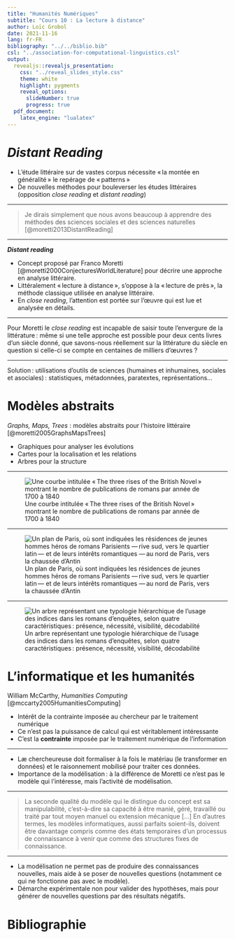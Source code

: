 ```yaml
---
title: "Humanités Numériques"
subtitle: "Cours 10 : La lecture à distance"
author: Loïc Grobol
date: 2021-11-16
lang: fr-FR
bibliography: "../../biblio.bib"
csl: "../association-for-computational-linguistics.csl"
output:
  revealjs::revealjs_presentation:
    css: "../reveal_slides_style.css"
    theme: white
    highlight: pygments
    reveal_options:
      slideNumber: true
      progress: true
  pdf_document:
    latex_engine: "lualatex"
---
```


[comment]: <> "LTeX: language=fr"

# *Distant Reading*

- L’étude littéraire sur de vastes corpus nécessite « la montée en généralité » le repérage de
  « patterns »
- De nouvelles méthodes pour bouleverser les études littéraires (opposition *close reading* et
  *distant reading*)

---

> Je dirais simplement que nous avons beaucoup à apprendre des méthodes des sciences sociales et des
> sciences naturelles [@moretti2013DistantReading]

---

_**Distant reading**_

- Concept proposé par Franco Moretti [@moretti2000ConjecturesWorldLiterature] pour décrire une
  approche en analyse littéraire.
- Littéralement « lecture à distance », s’oppose à la « lecture de près », la méthode classique
  utilisée en analyse littéraire.
- En *close reading*, l’attention est portée sur l’œuvre qui est lue et analysée en détails.

---

Pour Moretti le *close reading* est incapable de saisir toute l’envergure de la littérature : même
si une telle approche est possible pour deux cents livres d’un siècle donné, que savons-nous
réellement sur la littérature du siècle en question si celle-ci se compte en centaines de milliers
d’œuvres ?

---

Solution : utilisations d'outils de sciences (humaines et inhumaines, sociales et asociales) :
statistiques, métadonnées, paratextes, représentations…

# Modèles abstraits

*Graphs, Maps, Trees* : modèles abstraits pour l’histoire littéraire [@moretti2005GraphsMapsTrees]

- Graphiques pour analyser les évolutions
- Cartes pour la localisation et les relations
- Arbres pour la structure

---

![Une courbe intitulée « The three rises of the British Novel » montrant le nombre de publications
de romans par année de 1700 à 1840](pics/graph.png)

---

![Un plan de Paris, où sont indiquées les résidences de jeunes hommes héros de romans Parisients
— rive sud, vers le quartier latin — et de leurs intérêts romantiques — au nord de Paris, vers la
chaussée d'Antin](pics/map.png)

---

![Un arbre représentant une typologie hiérarchique de l'usage des indices dans les romans d'enquêtes, selon quatre caractéristiques : présence, nécessité, visibilité, décodabilité](pics/tree.png)

# L’informatique et les humanités

William McCarthy, *Humanities Computing* [@mccarty2005HumanitiesComputing]

- Intérêt de la contrainte imposée au chercheur par le traitement numérique
- Ce n’est pas la puissance de calcul qui est véritablement intéressante
- C’est la **contrainte** imposée par le traitement numérique de l’information

---

- Læ chercheureuse doit formaliser à la fois le matériau (le transformer en données) et le
  raisonnement mobilisé pour traiter ces données.
- Importance de la modélisation : à la différence de Moretti ce n’est pas le modèle qui l’intéresse,
  mais l’activité de modélisation.

---

> La seconde qualité du modèle qui le distingue du concept est sa manipulabilité, c’est-à-dire sa
> capacité à être manié, géré, travaillé ou traité par tout moyen manuel ou extension mécanique […]
> En d’autres termes, les modèles informatiques, aussi parfaits soient-ils, doivent être davantage
> compris comme des états temporaires d’un processus de connaissance à venir que comme des
> structures fixes de connaissance.

---

- La modélisation ne permet pas de produire des connaissances nouvelles, mais aide à se poser de
  nouvelles questions (notamment ce qui ne fonctionne pas avec le modèle).
- Démarche expérimentale non pour valider des hypothèses, mais pour générer de nouvelles questions
  par des résultats négatifs.

# Bibliographie

::: {#refs}
:::